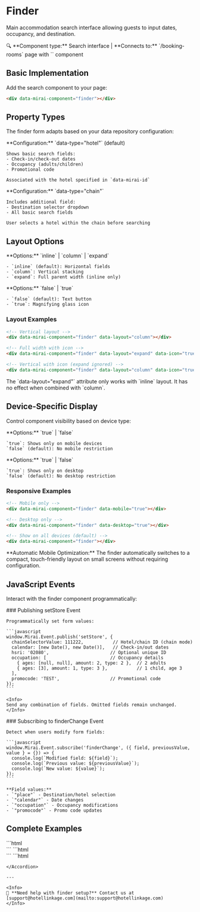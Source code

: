 # Finder

Main accommodation search interface allowing guests to input dates, occupancy, and destination.

<Note>
🔍 **Component type:** Search interface | **Connects to:** `/booking-rooms` page with `<rates>` component
</Note>

## Basic Implementation

Add the search component to your page:

```html
<div data-mirai-component="finder"></div>
```

## Property Types

The finder form adapts based on your data repository configuration:

<Tabs>
  <Tab title="Individual Hotel">
    **Configuration:** `data-type="hotel"` (default)
    
    Shows basic search fields:
    - Check-in/check-out dates
    - Occupancy (adults/children)
    - Promotional code
    
    Associated with the hotel specified in `data-mirai-id`
  </Tab>
  
  <Tab title="Hotel Chain">
    **Configuration:** `data-type="chain"`
    
    Includes additional field:
    - Destination selector dropdown
    - All basic search fields
    
    User selects a hotel within the chain before searching
  </Tab>
</Tabs>

## Layout Options

<CardGroup cols={2}>
  <Card title="data-layout" icon="layout">
    **Options:** `inline` | `column` | `expand`
    
    - `inline` (default): Horizontal fields
    - `column`: Vertical stacking
    - `expand`: Full parent width (inline only)
  </Card>
  
  <Card title="data-icon" icon="search">
    **Options:** `false` | `true`
    
    - `false` (default): Text button
    - `true`: Magnifying glass icon
  </Card>
</CardGroup>

### Layout Examples

```html
<!-- Vertical layout -->
<div data-mirai-component="finder" data-layout="column"></div>

<!-- Full width with icon -->
<div data-mirai-component="finder" data-layout="expand" data-icon="true"></div>

<!-- Vertical with icon (expand ignored) -->
<div data-mirai-component="finder" data-layout="column" data-icon="true"></div>
```

<Warning>
The `data-layout="expand"` attribute only works with `inline` layout. It has no effect when combined with `column`.
</Warning>

## Device-Specific Display

Control component visibility based on device type:

<CardGroup cols={2}>
  <Card title="data-mobile" icon="smartphone" color="#10b981">
    **Options:** `true` | `false`
    
    `true`: Shows only on mobile devices  
    `false` (default): No mobile restriction
  </Card>
  
  <Card title="data-desktop" icon="monitor" color="#0ea5e9">
    **Options:** `true` | `false`
    
    `true`: Shows only on desktop  
    `false` (default): No desktop restriction
  </Card>
</CardGroup>

### Responsive Examples

```html
<!-- Mobile only -->
<div data-mirai-component="finder" data-mobile="true"></div>

<!-- Desktop only -->
<div data-mirai-component="finder" data-desktop="true"></div>

<!-- Show on all devices (default) -->
<div data-mirai-component="finder"></div>
```

<Note>
**Automatic Mobile Optimization:** The finder automatically switches to a compact, touch-friendly layout on small screens without requiring configuration.
</Note>

## JavaScript Events

Interact with the finder component programmatically:

<Tabs>
  <Tab title="Set Values">
    ### Publishing setStore Event
    
    Programmatically set form values:
    
    ```javascript
    window.Mirai.Event.publish('setStore', {
      chainSelectorValue: 111222,           // Hotel/chain ID (chain mode)
      calendar: [new Date(), new Date()],   // Check-in/out dates
      hsri: '02080',                       // Optional unique ID
      occupation: [                        // Occupancy details
        { ages: [null, null], amount: 2, type: 2 },  // 2 adults
        { ages: [3], amount: 1, type: 3 },           // 1 child, age 3
      ],
      promocode: 'TEST',                   // Promotional code
    });
    ```
    
    <Info>
    Send any combination of fields. Omitted fields remain unchanged.
    </Info>
  </Tab>
  
  <Tab title="Listen to Changes">
    ### Subscribing to finderChange Event
    
    Detect when users modify form fields:
    
    ```javascript
    window.Mirai.Event.subscribe('finderChange', ({ field, previousValue, value } = {}) => {
      console.log(`Modified field: ${field}`);
      console.log(`Previous value: ${previousValue}`);
      console.log(`New value: ${value}`);
    });
    ```
    
    **Field values:**
    - `"place"` - Destination/hotel selection
    - `"calendar"` - Date changes
    - `"occupation"` - Occupancy modifications
    - `"promocode"` - Promo code updates
  </Tab>
</Tabs>

## Complete Examples

<Accordion title="Hotel with custom layout">
```html
<!-- Individual hotel, vertical layout, icon button -->
<div data-mirai-id="HOTEL123" data-type="hotel"></div>
<div data-mirai-component="finder" 
     data-layout="column" 
     data-icon="true"></div>
```
</Accordion>

<Accordion title="Chain with device targeting">
```html
<!-- Chain setup with mobile/desktop specific finders -->
<div data-mirai-id="CHAIN456" data-type="chain"></div>

<!-- Mobile version: Vertical -->
<div data-mirai-component="finder" 
     data-mobile="true" 
     data-layout="column"></div>

<!-- Desktop version: Horizontal, full width -->
<div data-mirai-component="finder" 
     data-desktop="true" 
     data-layout="expand"></div>
```
</Accordion>

<Accordion title="Programmatic integration">
```html
<!-- Finder with external date picker integration -->
<div data-mirai-component="finder"></div>

<script>
// Set dates from external calendar
function updateFinderDates(checkIn, checkOut) {
  window.Mirai.Event.publish('setStore', {
    calendar: [checkIn, checkOut]
  });
}

// React to finder changes
window.Mirai.Event.subscribe('finderChange', ({ field, value }) => {
  if (field === 'calendar') {
    // Update external calendar
    updateExternalCalendar(value[0], value[1]);
  }
});
</script>
```
</Accordion>

---

<Info>
💬 **Need help with finder setup?** Contact us at [support@hotellinkage.com](mailto:support@hotellinkage.com)
</Info>